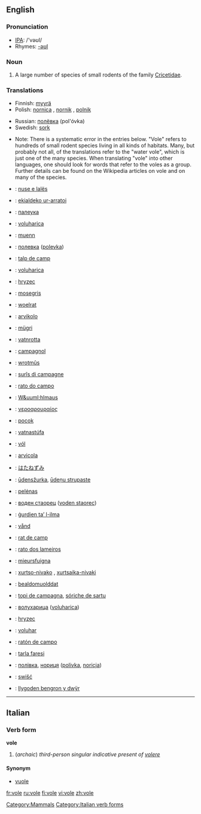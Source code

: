 {{wikipedia}}
==English==
===Pronunciation===
*[[w:IPA|IPA]]: /'vəʊl/
*Rhymes: [[Rhymes:English:-əʊl|-əʊl]]

===Noun===
{{en-noun}}

# A large number of species of small rodents of the family [[Cricetidae]].

===Translations===
{{trans-top|vole}}
*Finnish: [[myyrä]]
*Polish: [[nornica]] {{f}}, [[nornik]] {{m}}, [[polnik]] {{m}}
{{trans-mid}}
*Russian: [[полёвка]] (pol'óvka) {{f}}
*Swedish: [[sork]]
{{trans-bottom}}

{{checktrans}}
*Note: There is a systematic error in the entries below. "Vole" refers to hundreds of small rodent species living in all kinds of habitats. Many, but probably not all, of the translations refer to the "water vole", which is just one of the many species. When translating "vole" into other languages, one should look for words that refer to the voles as a group. Further details can be found on the Wikipedia articles on vole and on many of the species.
{{trans-top|translations to be checked}}
*{{ttbc|Albanian}}: [[nuse e lalës]]
*{{ttbc|Basque}}: [[ekialdeko ur-arratoi]]
*{{ttbc|Belarussian}}: [[палеука]]
*{{ttbc|Bosnian}}: [[voluharica]] {{f}}
*{{ttbc|Breton}}: [[muenn]]
*{{ttbc|Bulgarian}}: [[полевка]] ([[polevka]])
*{{ttbc|Catalan}}: [[talp de camp]]
*{{ttbc|Croatian}}: [[voluharica]]
*{{ttbc|Czech}}: [[hryzec]]
*{{ttbc|Danish}}: [[mosegris]]
*{{ttbc|Dutch}}: [[woelrat]] {{f}}
*{{ttbc|Esperanto}}: [[arvikolo]]
*{{ttbc|Estonian}}: [[mügri]]
*{{ttbc|Faroese}}: [[vatnrotta]]
*{{ttbc|French}}: [[campagnol]] {{m}}
*{{ttbc|Frisian}}: [[wrotmûs]]
*{{ttbc|Friulian}}: [[surîs di campagne]]
*{{ttbc|Gallegan}}: [[rato do campo]]
*{{ttbc|German}}: [[W&uuml;hlmaus]] {{f}}
*{{ttbc|Greek}}: [[νεροαρουραίος]] '' ''
*{{ttbc|Hungarian}}: [[pocok]]
*{{ttbc|Icelandic}}: [[vatnastúfa]]
*{{ttbc|Irish}}: [[vól]]
*{{ttbc|Italian}}: [[arvicola]] '' ''
{{trans-mid}}
*{{ttbc|Japanese}}: [[はたねずみ]]
*{{ttbc|Latvian}}: [[ūdensžurka]], [[ūdeņu strupaste]]
*{{ttbc|Lithuanian}}: [[pelėnas]]
*{{ttbc|Macedonian}}: [[воден стаорец]] ([[voden staorec]])
*{{ttbc|Maltese}}: [[ġurdien ta’ l-ilma]]
*{{ttbc|Norwegian}}: [[vånd]]
*{{ttbc|Occitan}}: [[rat de camp]]
*{{ttbc|Portuguese}}: [[rato dos lameiros]]
*{{ttbc|Romansh}}: [[mieursfuigna]]
*{{ttbc|Romany}}: [[xurtso-nivako]] {{m}}, [[xurtsaika-nivaki]]  {{f}}
*{{ttbc|Sami}}: [[bealdomuolddat]]
*{{ttbc|Sardinian}}: [[topi de campagna]], [[sóriche de sartu]]
*{{ttbc|Serbian}}: [[волухарица]] ([[voluharica]])
*{{ttbc|Slovak}}: [[hryzec]]
*{{ttbc|Slovenian}}: [[voluhar]] {{m}}
*{{ttbc|Spanish}}: [[ratón de campo]] {{m}}
*{{ttbc|Turkish}}: [[tarla faresi]]
*{{ttbc|Ukrainian}}: [[полiвка]], [[нориця]] ([[polivka]], [[noricja]])
*{{ttbc|Upper Sorbian}}: [[swišć]]
*{{ttbc|Welsh}}: [[llygoden bengron y dwÿr]]
{{trans-bottom}}

----

==Italian==
===Verb form===
'''vole'''
# (''archaic'') ''third-person singular indicative present of [[volere]]''

====Synonym====
*[[vuole]]


[[Category:Mammals]]
[[Category:Italian verb forms]]

[[fr:vole]]
[[ru:vole]]
[[fi:vole]]
[[vi:vole]]
[[zh:vole]]